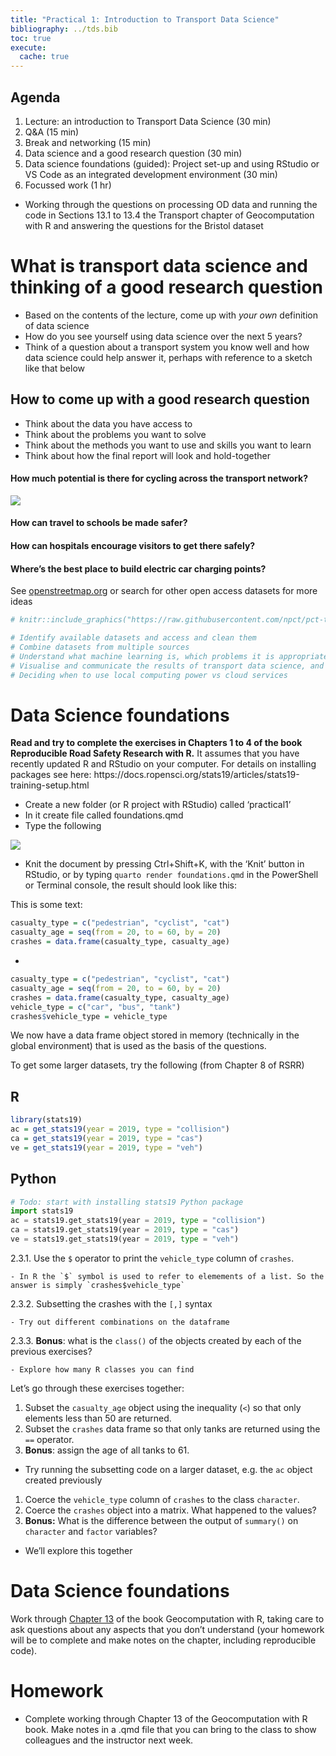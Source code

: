 ```yaml
---
title: "Practical 1: Introduction to Transport Data Science"
bibliography: ../tds.bib
toc: true
execute: 
  cache: true
---
```


## Agenda {.unnumbered}

1.  Lecture: an introduction to Transport Data Science (30 min)
2.  Q&A (15 min) 
<!-- - Introduction to the module and team - 30 min
    Each person to say  1) their name and where they are based 2) why they took the module and 3) their level of knowledge of coding. --> 
3.  Break and networking (15 min)
<!-- 3. Practical (2 hrs) -->
4.  Data science and a good research question (30 min)
5.  Data science foundations (guided): Project set-up and using RStudio or VS Code as an integrated development environment (30 min)
6.  Focussed work (1 hr)
  - Working through the questions on processing OD data and running the code in Sections 13.1 to 13.4 the Transport chapter of Geocomputation with R and answering the questions for the Bristol dataset  
<!-- 1. Bonus: Work through [Chapter 5](https://r4ds.had.co.nz/transform.html#filter-rows-with-filter) of R for Data Science -->

# What is transport data science and thinking of a good research question {.unnumbered}

-   Based on the contents of the lecture, come up with *your own* definition of data science
-   How do you see yourself using data science over the next 5 years?
-   Think of a question about a transport system you know well and how data science could help answer it, perhaps with reference to a sketch like that below

## How to come up with a good research question {.unnumbered}

-   Think about the data you have access to
-   Think about the problems you want to solve
-   Think about the methods you want to use and skills you want to learn
-   Think about how the final report will look and hold-together

#### How much potential is there for cycling across the transport network? {.unnumbered}

![](https://user-images.githubusercontent.com/1825120/127524923-7d9f5511-84a6-430b-8de9-a603a5524f39.png)

#### How can travel to schools be made safer? {.unnumbered}

#### How can hospitals encourage visitors to get there safely? {.unnumbered}

#### Where's the best place to build electric car charging points? {.unnumbered}

See [openstreetmap.org](https://www.openstreetmap.org/#map=19/53.80689/-1.55637) or search for other open access datasets for more ideas

<!-- 2. Work through the transport chapter of Geocomputation with R: https://geocompr.robinlovelace.net/transport.html -->

<!-- See https://github.com/ITSLeeds/TDS/blob/master/practicals/2-software.md -->

<!-- - In terms of future work in an evolving job market? -->

<!-- - In terms of the kinds of problems you want to solve? -->

<!-- ## Sketching research methods (in groups of 2-4, 30 minutes) -->

<!-- Starting with the 1000 'desire lines' dataset of Leeds, sketch-out some research ideas that cover -->

<!-- 1) Hypotheses: generate two hypotheses that are falsifiable and 2 hypotheses that are not falsifiable -->

<!-- 2) Input data: draw schematic representations of additional datasets that you could use alongside the desire lines dataset, with at least one at each of these levels: -->

<!-- - Zones -->

<!-- - Points -->

<!-- - Routes -->

<!-- - Route networks -->

<!-- - Individual -->

<!-- What temporal and spatial resolution could each one have? -->

<!-- 3) Methods: using a flow diagram (e.g. as shown below) -->

```r
# knitr::include_graphics("https://raw.githubusercontent.com/npct/pct-team/master/flow-model/flow-diag2.png")
```

<!-- ## Practical, group computer task (30 minutes) -->

<!-- Create a github account (all). See: https://github.com -->

<!-- Building on the follow code chunk (but with no copy-and-pasting), create a data frame that contains the names, coffee habits and like/dislike of bus travel for everyone in your group (just 1 computer per group): -->

<!-- ```{r} -->

<!-- person_name = c( -->

<!--   "robin", -->

<!--   "malcolm", -->

<!--   "richard" -->

<!-- ) -->

<!-- n_coffee = c( -->

<!--   5, -->

<!--   1, -->

<!--   0 -->

<!-- ) -->

<!-- like_bus_travel = c( -->

<!--   TRUE, -->

<!--   FALSE, -->

<!--   TRUE -->

<!-- ) -->

<!-- personal_data = data.frame(person_name, n_coffee, like_bus_travel) -->

<!-- personal_data -->

<!-- ``` -->

<!-- When you are complete, add your code to https://github.com/ITSLeeds/TDS/blob/master/code-r/01-person-data.R -->

<!-- ## Learning outcomes -->

```r
# Identify available datasets and access and clean them
# Combine datasets from multiple sources
# Understand what machine learning is, which problems it is appropriate for compared with traditional statistical approaches, and how to implement machine learning techniques
# Visualise and communicate the results of transport data science, and know about setting-up interactive web applications
# Deciding when to use local computing power vs cloud services
```

<!-- - Articulate the relevance and limitations of data-centric analysis applied to transport problems, compared with other methods -->

# Data Science foundations

**Read and try to complete the exercises in Chapters 1 to 4 of the book Reproducible Road Safety Research with R.** It assumes that you have recently updated R and RStudio on your computer.
For details on installing packages see here: https://docs.ropensci.org/stats19/articles/stats19-training-setup.html

-   Create a new folder (or R project with RStudio) called 'practical1'
-   In it create file called foundations.qmd
-   Type the following

![](images/paste-1.png)

-   Knit the document by pressing Ctrl+Shift+K, with the 'Knit' button in RStudio, or by typing `quarto render foundations.qmd` in the PowerShell or Terminal console, the result should look like this:

This is some text:

```r
casualty_type = c("pedestrian", "cyclist", "cat")
casualty_age = seq(from = 20, to = 60, by = 20)
crashes = data.frame(casualty_type, casualty_age)
```

-   

```r
casualty_type = c("pedestrian", "cyclist", "cat")
casualty_age = seq(from = 20, to = 60, by = 20)
crashes = data.frame(casualty_type, casualty_age)
vehicle_type = c("car", "bus", "tank")
crashes$vehicle_type = vehicle_type
```

We now have a data frame object stored in memory (technically in the global environment) that is used as the basis of the questions.

To get some larger datasets, try the following (from Chapter 8 of RSRR)

::: {.panel-tabset group="language"}
## R

```r
library(stats19)
ac = get_stats19(year = 2019, type = "collision")
ca = get_stats19(year = 2019, type = "cas")
ve = get_stats19(year = 2019, type = "veh")
```

## Python

``` python
# Todo: start with installing stats19 Python package
import stats19
ac = stats19.get_stats19(year = 2019, type = "collision")
ca = stats19.get_stats19(year = 2019, type = "cas")
ve = stats19.get_stats19(year = 2019, type = "veh")
```
:::

2.3.1.
Use the `$` operator to print the `vehicle_type` column of `crashes`.

```         
- In R the `$` symbol is used to refer to elemements of a list. So the answer is simply `crashes$vehicle_type`
```

2.3.2.
Subsetting the crashes with the `[,]` syntax

```         
- Try out different combinations on the dataframe
```

2.3.3.
**Bonus**: what is the `class()` of the objects created by each of the previous exercises?

```         
- Explore how many R classes you can find
```

Let's go through these exercises together:

1.  Subset the `casualty_age` object using the inequality (`<`) so that only elements less than 50 are returned.
2.  Subset the `crashes` data frame so that only tanks are returned using the `==` operator.
3.  **Bonus**: assign the age of all tanks to 61.

-   Try running the subsetting code on a larger dataset, e.g. the `ac` object created previously

1.  Coerce the `vehicle_type` column of `crashes` to the class `character`.
2.  Coerce the `crashes` object into a matrix. What happened to the values?
3.  **Bonus:** What is the difference between the output of `summary()` on `character` and `factor` variables?

-   We'll explore this together

<!-- ## Completing Chapters 2-4 in the RRSRR document

-   This was your homework but revisit it an ensure you understand every bit and complete it if you haven't already

## Tidyverse

-   Work through Chapter 5 starting with the following code: -->

<!-- library(tidyverse) # Load the package -->

# Data Science foundations

Work through [Chapter 13](https://r.geocompx.org/transport.html) of the book Geocomputation with R, taking care to ask questions about any aspects that you don't understand (your homework will be to complete and make notes on the chapter, including reproducible code).

# Homework

- Complete working through Chapter 13 of the Geocomputation with R book. Make notes in a .qmd file that you can bring to the class to show colleagues and the instructor next week.

<!-- -   Work through chapters 6 and 7 on spatial and temporal data in the [RRSRR tutorial](https://itsleeds.github.io/rrsrr/) to get R foundations

-   Work-through the remaining exercises of the first sections in R4DS chapters 3 and 5

    -   Write your notes in a .R, .Rmd or .qmd file with comments, to show your working (and prove you've done it!)

-   **Bonus 1 (optional)** Run the code in the [demos/demo-quarto-document.qmd](https://github.com/ITSLeeds/TDS/blob/master/demos/demo-quarto-document.qmd) script

Note: you can copy-paste the code from the .qmd file into a new .qmd file on your computer and render it (convert it into a .PDF file) using the following: -->
